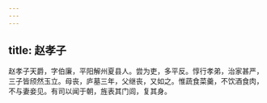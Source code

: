 ```yaml
---
---
---
```

title: 赵孝子
---




赵孝子天爵，字伯廉，平阳解州夏县人。尝为吏，多平反。惇行孝弟，治家甚严，三子皆颀然玉立。母丧，庐墓三年，父继丧，又如之。惟蔬食菜羹，不饮酒食肉，不与妻妾见。有司以闻于朝，旌表其门闾，复其身。